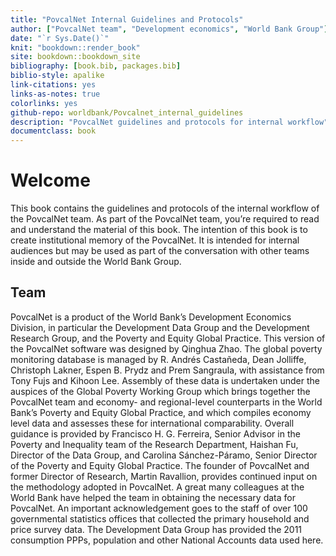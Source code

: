 ---
title: "PovcalNet Internal Guidelines and Protocols" 
author: ["PovcalNet team", "Development economics", "World Bank Group"]
date: "`r Sys.Date()`" 
knit: "bookdown::render_book"
site: bookdown::bookdown_site 
bibliography: [book.bib, packages.bib] 
biblio-style: apalike 
link-citations: yes
links-as-notes: true
colorlinks: yes
github-repo: worldbank/Povcalnet_internal_guidelines
description: "PovcalNet guidelines and protocols for internal workflow" 
documentclass: book 
---

# Welcome {-}

This book contains the  guidelines and protocols of the internal workflow of the PovcalNet team. As part of the PovcalNet team, you're required to read and understand the material of this book. The intention of this book is to create institutional memory of the PovcalNet. It is intended for internal audiences but may be used as part of the conversation with other teams inside and outside the World Bank Group.

## Team {-}

PovcalNet is a product of the World Bank's Development Economics Division, in particular the Development Data Group and the Development Research Group, and the Poverty and Equity Global Practice. This version of the PovcalNet software was designed by Qinghua Zhao. The global poverty monitoring database is managed by R. Andrés Castañeda, Dean Jolliffe, Christoph Lakner, Espen B. Prydz and Prem Sangraula, with assistance from Tony Fujs and Kihoon Lee. Assembly of these data is undertaken under the auspices of the Global Poverty Working Group which brings together the PovcalNet team and economy- and regional-level counterparts in the World Bank’s Poverty and Equity Global Practice, and which compiles economy level data and assesses these for international comparability. Overall guidance is provided by Francisco H. G. Ferreira, Senior Advisor in the Poverty and Inequality team of the Research Department, Haishan Fu, Director of the Data Group, and Carolina Sánchez-Páramo, Senior Director of the Poverty and Equity Global Practice. The founder of PovcalNet and former Director of Research, Martin Ravallion, provides continued input on the methodology adopted in PovcalNet. A great many colleagues at the World Bank have helped the team in obtaining the necessary data for PovcalNet. An important acknowledgement goes to the staff of over 100 governmental statistics offices that collected the primary household and price survey data. The Development Data Group has provided the 2011 consumption PPPs, population and other National Accounts data used here.
